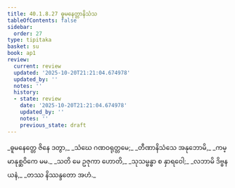 ```yaml
---
title: 40.1.8.27 ဓူမနေတ္တာနိသံသ
tableOfContents: false
sidebar:
  order: 27
type: tipitaka
basket: su
book: ap1
review:
  current: review
  updated: '2025-10-20T21:21:04.674978'
  updated_by: ''
  notes: ''
  history:
  - state: review
    date: '2025-10-20T21:21:04.674978'
    updated_by: ''
    notes: ''
    previous_state: draft
---
```



<DynamicBreadcrumb />


<ReviewStatus review={frontmatter.review} showDetails={true} />

<HypothesisAnnotation frontmatter={frontmatter} />

<Division number="158" book="ap1" e="ch" v="20" p="365">

<Paragraph number="4455" type="verses" book="ap1">
_ဓူမနေတ္တေ ဇိနေ ဒတွာ,_  
_သံဃေ ဂဏဝရုတ္တမေ;_  
_တီဏာနိသံသေ အနုဘောမိ,_  
_ကမ္မာနုစ္ဆဝိကေ မမ._  

</Paragraph>

</Division>
<Division number="159" book="ap1" e="ch" v="20" p="365">

<Paragraph number="4456" type="verses" book="ap1">
_သတိ မေ ဥဇုကာ ဟောတိ,_  
_သုသမ္ဗန္ဓာ စ နှာရဝေါ;_  
_လဘာမိ ဒိဗ္ဗနယနံ,_  
_တဿ နိဿန္ဒတော အဟံ._
</Paragraph>
</Division>